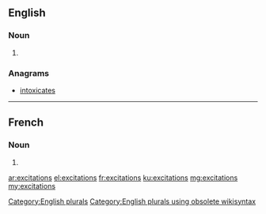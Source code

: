 ==English==

===Noun===
{{head|en}}

# {{plural of|excitation}}

===Anagrams===
* [[intoxicates#English|intoxicates]]

[[Category:English plurals]][[Category:English plurals using obsolete wikisyntax]]

----

==French==

===Noun===
{{head|fr|g=f-p}}

# {{plural of|excitation|lang=fr}}

[[ar:excitations]]
[[el:excitations]]
[[fr:excitations]]
[[ku:excitations]]
[[mg:excitations]]
[[my:excitations]]